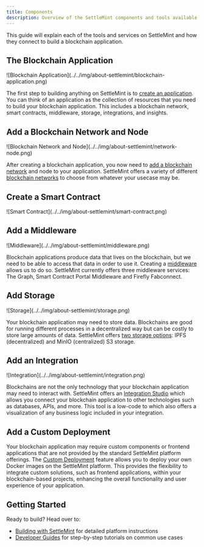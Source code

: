 ```yaml
---
title: Components
description: Overview of the SettleMint components and tools available to build blockchain applications
---
```


This guide will explain each of the tools and services on SettleMint and how they connect to build a blockchain application.

## The Blockchain Application

<div style={{width: '70%', margin: '0 auto', display: 'block'}}>
    ![Blockchain Application](../../img/about-settlemint/blockchain-application.png)
</div>

The first step to building anything on SettleMint is to [create an application](/using-platform/create-an-application). You can think of an application as the collection of resources that you need to build your blockchain application. This includes a blockchain network, smart contracts, middleware, storage, integrations, and insights.

## Add a Blockchain Network and Node

<div style={{width: '70%', margin: '0 auto', display: 'block'}}>
  ![Blockchain Network and Node](../../img/about-settlemint/network-node.png)
</div>

After creating a blockchain application, you now need to [add a blockchain network](/using-platform/add-a-network-to-an-application) and node to your application. SettleMint offers a variety of different [blockchain networks](/about-settlemint/supported-blockchains) to choose from whatever your usecase may be.

## Create a Smart Contract

<div style={{width: '70%', margin: '0 auto', display: 'block'}}>
  ![Smart Contract](../../img/about-settlemint/smart-contract.png)
</div>

## Add a Middleware

<div style={{width: '70%', margin: '0 auto', display: 'block'}}>
  ![Middleware](../../img/about-settlemint/middleware.png)
</div>

Blockchain applications produce data that lives on the blockchain, but we need
to be able to access that data in order to use it. Creating a
[middleware](/using-platform/middleware/) allows us to do so. SettleMint
currently offers three middleware services: The Graph, Smart Contract Portal
Middleware and Firefly Fabconnect.

## Add Storage

<div style={{width: '70%', margin: '0 auto', display: 'block'}}>
  ![Storage](../../img/about-settlemint/storage.png)
</div>

Your blockchain application may need to store data. Blockchains are good for
running different processes in a decentralized way but can be costly to store
large amounts of data. SettleMint offers [two storage
options](/using-platform/storage/): IPFS (decentralized) and MinIO
(centralized) S3 storage.

## Add an Integration

<div style={{width: '70%', margin: '0 auto', display: 'block'}}>
  ![Integration](../../img/about-settlemint/integration.png)
</div>

Blockchains are not the only technology that your blockchain application may
need to interact with. SettleMint offers an [Integration
Studio](/using-platform/integration-studio) which allows you connect your
blockchain application to other technologies such as databases, APIs, and more.
This tool is a low-code to which also offers a visualization of any business
logic included in your integration.

## Add a Custom Deployment

Your blockchain application may require custom components or frontend applications that are not provided by the standard SettleMint platform offerings. The [Custom Deployment](/using-platform/custom-deployment/) feature allows you to deploy your own Docker images on the SettleMint platform. This provides the flexibility to integrate custom solutions, such as frontend applications, within your blockchain-based projects, enhancing the overall functionality and user experience of your application.

## Getting Started

Ready to build? Head over to:

- [Building with SettleMint](/using-platform/add-a-network-to-an-application) for detailed platform instructions
- [Developer Guides](/developer-guides/guide-library) for step-by-step tutorials on common use cases
